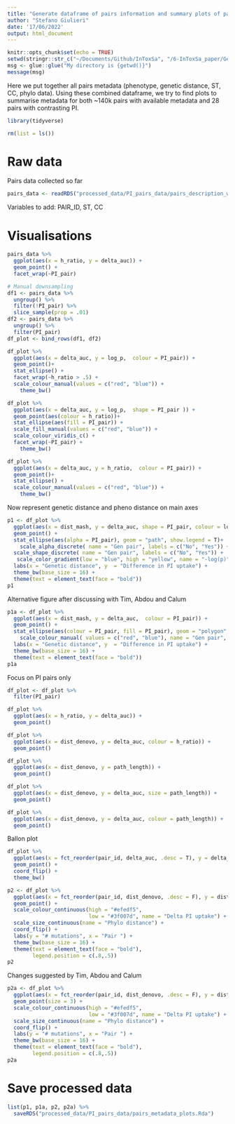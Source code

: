```yaml
---
title: "Generate dataframe of pairs information and summary plots of pairs metadata"
author: "Stefano Giulieri"
date: '17/06/2022'
output: html_document
---
```


```r
knitr::opts_chunk$set(echo = TRUE)
setwd(stringr::str_c("~/Documents/Github/InToxSa", "/6-InToxSa_paper/Genetic_pairs"))
msg <- glue::glue("My directory is {getwd()}")
message(msg)
```

Here we put together all pairs metadata (phenotype, genetic distance, ST, CC, phylo data). Using these combined dataframe, we try to find plots to summarise metadata for both ~140k pairs with available metadata and 28 pairs with contrasting PI.

```r
library(tidyverse)

rm(list = ls())
```

# Raw data

Pairs data collected so far

```r
pairs_data <- readRDS("processed_data/PI_pairs_data/pairs_description_with_phylo_dataframe.Rda")
```

Variables to add: PAIR_ID, ST, CC

# Visualisations

```r
pairs_data %>%
  ggplot(aes(x = h_ratio, y = delta_auc)) +
  geom_point() +
  facet_wrap(~PI_pair)

# Manual downsampling
df1 <- pairs_data %>%
  ungroup() %>%
  filter(!PI_pair) %>%
  slice_sample(prop = .01)
df2 <- pairs_data %>%
  ungroup() %>%
  filter(PI_pair) 
df_plot <- bind_rows(df1, df2)

df_plot %>%
  ggplot(aes(x = delta_auc, y = log_p,  colour = PI_pair)) +
  geom_point()+
  stat_ellipse() +
  facet_wrap(~h_ratio > .5) +
  scale_colour_manual(values = c("red", "blue")) +
    theme_bw()

df_plot %>%
  ggplot(aes(x = delta_auc, y = log_p,  shape = PI_pair )) +
  geom_point(aes(colour = h_ratio))+
  stat_ellipse(aes(fill = PI_pair)) +
  scale_fill_manual(values = c("red", "blue")) +
  scale_colour_viridis_c() +
  facet_wrap(~PI_pair) +
    theme_bw()

df_plot %>%
  ggplot(aes(x = delta_auc, y = h_ratio,  colour = PI_pair)) +
  geom_point()+
  stat_ellipse() +
  scale_colour_manual(values = c("red", "blue")) +
    theme_bw()
```

Now represent genetic distance and pheno distance on main axes

```r
p1 <- df_plot %>%
  ggplot(aes(x = dist_mash, y = delta_auc, shape = PI_pair, colour = log_p)) +
  geom_point() +
  stat_ellipse(aes(alpha = PI_pair), geom = "path", show.legend = T)+
    scale_alpha_discrete( name = "Gen pair", labels = c("No", "Yes")) +
  scale_shape_discrete( name = "Gen pair", labels = c("No", "Yes")) +
   scale_color_gradient(low = "blue", high = "yellow", name = "-log(p)") +
  labs(x = "Genetic distance", y  = "Difference in PI uptake") +
  theme_bw(base_size = 16) +
  theme(text = element_text(face = "bold"))
p1
```

Alternative figure after discussing with Tim, Abdou and Calum

```r
p1a <- df_plot %>%
  ggplot(aes(x = dist_mash, y = delta_auc,  colour = PI_pair)) +
  geom_point() +
  stat_ellipse(aes(colour = PI_pair, fill = PI_pair), geom = "polygon", alpha = .3, show.legend = F)+
    scale_colour_manual( values = c("red", "blue"), name = "Gen pair", labels = c("No", "Yes")) +
  labs(x = "Genetic distance", y  = "Difference in PI uptake") +
  theme_bw(base_size = 16) +
  theme(text = element_text(face = "bold"))
p1a
```


Focus on PI pairs only

```r
df_plot <- df_plot %>%
  filter(PI_pair)

df_plot %>%
  ggplot(aes(x = h_ratio, y = delta_auc)) +
  geom_point()

df_plot %>%
  ggplot(aes(x = dist_denovo, y = delta_auc, colour = h_ratio)) +
  geom_point()

df_plot %>%
  ggplot(aes(x = dist_denovo, y = path_length)) +
  geom_point()

df_plot %>%
  ggplot(aes(x = dist_denovo, y = delta_auc, size = path_length)) +
  geom_point()

df_plot %>%
  ggplot(aes(x = dist_denovo, y = delta_auc, colour = path_length)) +
  geom_point()
```

Ballon plot

```r
df_plot %>%
  ggplot(aes(x = fct_reorder(pair_id, delta_auc, .desc = T), y = delta_auc, size = dist_denovo, colour = path_length)) +
  geom_point() +
  coord_flip() +
  theme_bw()

p2 <- df_plot %>%
  ggplot(aes(x = fct_reorder(pair_id, dist_denovo, .desc = F), y = dist_denovo, size = path_length, colour = delta_auc)) +
  geom_point() +
  scale_colour_continuous(high = "#efedf5", 
                          low = "#3f007d", name = "Delta PI uptake") +
  scale_size_continuous(name = "Phylo distance") +
  coord_flip() +
  labs(y = "# mutations", x = "Pair ") +
  theme_bw(base_size = 16) +
  theme(text = element_text(face = "bold"),
        legend.position = c(.8,.5))
p2
```

Changes suggested by Tim, Abdou and Calum

```r
p2a <- df_plot %>%
  ggplot(aes(x = fct_reorder(pair_id, dist_denovo, .desc = F), y = dist_denovo, colour = delta_auc)) +
  geom_point(size = 3) +
  scale_colour_continuous(high = "#efedf5", 
                          low = "#3f007d", name = "Delta PI uptake") +
  scale_size_continuous(name = "Phylo distance") +
  coord_flip() +
  labs(y = "# mutations", x = "Pair ") +
  theme_bw(base_size = 16) +
  theme(text = element_text(face = "bold"),
        legend.position = c(.8,.5))
p2a
```


# Save processed data

```r
list(p1, p1a, p2, p2a) %>%
  saveRDS("processed_data/PI_pairs_data/pairs_metadata_plots.Rda")
```

